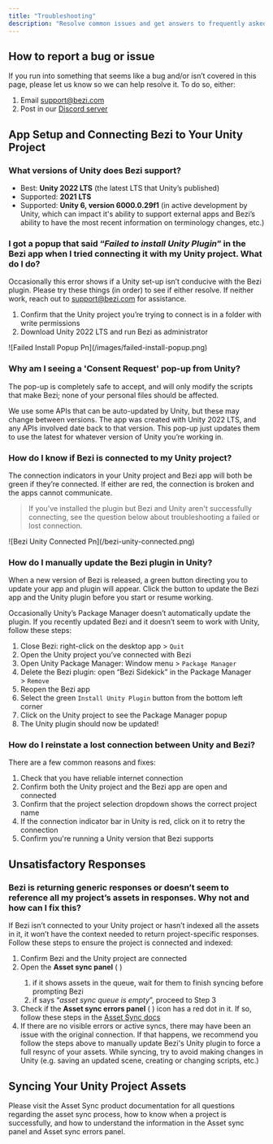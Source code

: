 ```yaml
---
title: "Troubleshooting"
description: "Resolve common issues and get answers to frequently asked questions."
---
```


## How to report a bug or issue

If you run into something that seems like a bug and/or isn’t covered in this page, please let us know so we can help resolve it. To do so, either:

1. Email [support@bezi.com](mailto:support@bezi.com)
2. Post in our [Discord server](https://discord.com/invite/UKWB46HTT9)

## **App Setup and Connecting Bezi to Your Unity Project**

### What versions of Unity does Bezi support?

- Best: **Unity 2022 LTS** (the latest LTS that Unity’s published)
- Supported: **2021 LTS**
- Supported: **Unity 6, version 6000.0.29f1** (in active development by Unity, which can impact it's ability to support external apps and Bezi’s ability to have the most recent information on terminology changes, etc.)

### I got a popup that said “_Failed to install Unity Plugin_” in the Bezi app when I tried connecting it with my Unity project. What do I do?

Occasionally this error shows if a Unity set-up isn’t conducive with the Bezi plugin. Please try these things (in order) to see if either resolve. If neither work, reach out to [support@bezi.com](mailto:support@bezi.com) for assistance.

1. Confirm that the Unity project you’re trying to connect is in a folder with write permissions
2. Download Unity 2022 LTS and run Bezi as administrator

<Frame>
  ![Failed Install Popup Pn](/images/failed-install-popup.png)
</Frame>

### Why am I seeing a 'Consent Request' pop-up from Unity?

The pop-up is completely safe to accept, and will only modify the scripts that make Bezi; none of your personal files should be affected.

We use some APIs that can be auto-updated by Unity, but these may change between versions. The app was created with Unity 2022 LTS, and any APIs involved date back to that version. This pop-up just updates them to use the latest for whatever version of Unity you’re working in.

### How do I know if Bezi is connected to my Unity project?

The connection indicators in your Unity project and Bezi app will both be green if they’re connected. If either are red, the connection is broken and the apps cannot communicate.

> If you've installed the plugin but Bezi and Unity aren't successfully connecting, see the question below about troubleshooting a failed or lost connection.

<Frame>
  ![Bezi Unity Connected Pn](/bezi-unity-connected.png)
</Frame>

### How do I manually update the Bezi plugin in Unity?

When a new version of Bezi is released, a green button directing you to update your app and plugin will appear. Click the button to update the Bezi app and the Unity plugin before you start or resume working.

Occasionally Unity’s Package Manager doesn’t automatically update the plugin. If you recently updated Bezi and it doesn’t seem to work with Unity, follow these steps:

1. Close Bezi: right-click on the desktop app \> `Quit`
2. Open the Unity project you’ve connected with Bezi
3. Open Unity Package Manager: Window menu \> `Package Manager`
4. Delete the Bezi plugin: open “Bezi Sidekick” in the Package Manager \> `Remove`
5. Reopen the Bezi app
6. Select the green `Install Unity Plugin` button from the bottom left corner
7. Click on the Unity project to see the Package Manager popup
8. The Unity plugin should now be updated\!

### How do I reinstate a lost connection between Unity and Bezi?

There are a few common reasons and fixes:

1. Check that you have reliable internet connection
2. Confirm both the Unity project and the Bezi app are open and connected
3. Confirm that the project selection dropdown shows the correct project name
4. If the connection indicator bar in Unity is red, click on it to retry the connection
5. Confirm you're running a Unity version that Bezi supports

## **Unsatisfactory Responses**

### Bezi is returning generic responses or doesn’t seem to reference all my project’s assets in responses. Why not and how can I fix this?

If Bezi isn’t connected to your Unity project or hasn’t indexed all the assets in it, it won’t have the context needed to return project-specific responses. Follow these steps to ensure the project is connected and indexed:

1. Confirm Bezi and the Unity project are connected
2. Open the **Asset sync panel** ( <Icon icon="pancakes" iconType="sharp-solid" color="#000000" /> )
   1. if it shows assets in the queue, wait for them to finish syncing before prompting Bezi
   2. if says “_asset sync queue is empty_”, proceed to Step 3
3. Check if the **Asset sync errors panel** ( <Icon icon="bug" iconType="sharp-solid" color="#000000" /> ) icon has a red dot in it. If so, follow these steps in the [Asset Sync docs](https://docs.bezi.com/bezi/product/asset-sync#what-if-there-are-issues-syncing-my-assets%3F)
4. If there are no visible errors or active syncs, there may have been an issue with the original connection. If that happens, we recommend you follow the steps above to manually update Bezi's Unity plugin to force a full resync of your assets. While syncing, try to avoid making changes in Unity (e.g. saving an updated scene, creating or changing scripts, etc.)

## Syncing Your Unity Project Assets

Please visit the Asset Sync product documentation for all questions regarding the asset sync process, how to know when a project is successfully, and how to understand the information in the Asset sync panel and Asset sync errors panel.

<Card title="Asset Sync documentation" href="https://docs.bezi.com/bezi/product/asset-sync">
  
</Card>